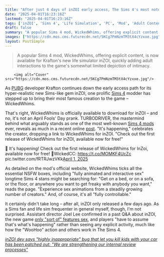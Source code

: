 ```yaml
---
title: "After just 4 days of inZOI early access, The Sims 4's most notorious NSFW mod has come to the hyper-realistic life sim"
date: "2025-04-01T16:23:16Z"
lastmod: "2025-04-01T16:23:16Z"
tags: ['inZOI', 'Sims 4', 'Life Simulation', 'PC', 'Mod', 'Adult Content', 'NSFW']
draft: false
summary: "A popular Sims 4 mod, WickedWhims, offering explicit content, is now available for Krafton's new life simulator inZOI,  quickly adding adult interactions to the game's somewhat limited depiction of intimacy."
images: ["https://cdn.mos.cms.futurecdn.net/5KCg7PmNzmTM3tX4cYzxxe.jpg"]
layout: PostSimple
---
```

> A popular Sims 4 mod, WickedWhims, offering explicit content, is now available for Krafton's new life simulator inZOI,  quickly adding adult interactions to the game's somewhat limited depiction of intimacy.


        <img alt="Cover" src="https://cdn.mos.cms.futurecdn.net/5KCg7PmNzmTM3tX4cYzxxe.jpg"/>
        
As [PUBG](https://www.gamesradar.com/games/battle-royale/pubg/) developer Krafton continues down the early access path for its hyper-realistic new Sims-like gem inZOI, one prolific [Sims 4](https://www.gamesradar.com/the-sims-4-guide/) modder has stepped up to bring their most famous creation to the game – WickedWhims.

That's right, WickedWhims is officially available to download for inZOI – and no, it's not an April Fools' Day prank. TURBODRIVER, the mastermind behind what arguably stands as one of the most well-known [Sims 4 mods](https://www.gamesradar.com/best-sims-4-mods/) ever, reveals as much in a recent online [post](https://x.com/WickedWhims/status/1907061074525835325). "It's happening," celebrates the creator, dropping a link to WickedWhims for inZOI. "Check out the first release of WickedWhims for inZOI, available now for free!"

💜 It's happening! Check out the first release of WickedWhims for InZoi, available now for free! 🎉WickedCC: https://t.co/MOMKF4UcZc pic.twitter.com/fRTRJwzVKk[April 1, 2025](https://twitter.com/cantworkitout/status/1907061074525835325)

As detailed on the mod's official website, WickedWhims ticks all the essential NSFW boxes, including "fully animated and interactive sex" longtime Sims 4 stans might be searching for: "Get on a bed, or on a sofa, or the floor, or anywhere you want to get freaky with anybody you want," reads the page. "Experience sex animations from a steadily growing number of creators." And, of course, it's all "fully controllable."

It certainly didn't take long – after all, inZOI only released a few days ago. As a Sims fan and life sim frequenter in general myself, though, I'm not surprised. Assistant director Joel Lee confirmed in a past Q&A about inZOI, the new game [only "sort of" features sex](https://www.gamesradar.com/games/simulation/the-sims-4s-hyper-realistic-competitor-inzoi-will-only-sort-of-have-sex-but-im-sure-a-wicked-whims-style-mod-will-take-care-of-the-rest/), and players "have to assume that's what's happening" rather than seeing any explicit activity, much like how the "WooHoo" action and others work in The Sims 4.

[<em>inZOI dev says "highly inappropriate" bug that let you kill kids with your car has been patched out: "We are strengthening our internal review processes"</em>](https://www.gamesradar.com/games/simulation/inzoi-dev-says-highly-inappropriate-bug-that-let-you-kill-kids-with-your-car-has-been-patched-out-we-are-strengthening-our-internal-review-processes/)
        